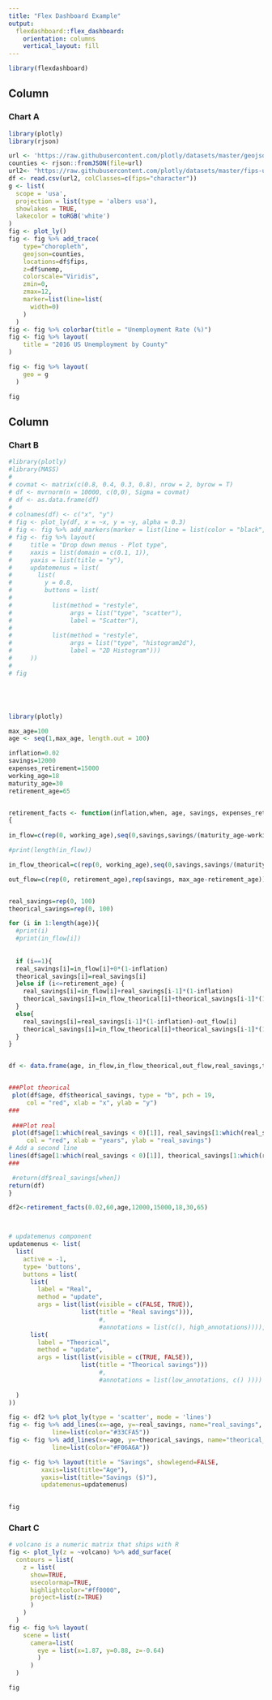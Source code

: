 ---
title: "Flex Dashboard Example"
output: 
  flexdashboard::flex_dashboard:
    orientation: columns
    vertical_layout: fill
---

```{r setup, include=FALSE}
library(flexdashboard)
```

Column {data-width=650}
-----------------------------------------------------------------------

### Chart A

```{r}

library(plotly)
library(rjson)

url <- 'https://raw.githubusercontent.com/plotly/datasets/master/geojson-counties-fips.json'
counties <- rjson::fromJSON(file=url)
url2<- "https://raw.githubusercontent.com/plotly/datasets/master/fips-unemp-16.csv"
df <- read.csv(url2, colClasses=c(fips="character"))
g <- list(
  scope = 'usa',
  projection = list(type = 'albers usa'),
  showlakes = TRUE,
  lakecolor = toRGB('white')
)
fig <- plot_ly()
fig <- fig %>% add_trace(
    type="choropleth",
    geojson=counties,
    locations=df$fips,
    z=df$unemp,
    colorscale="Viridis",
    zmin=0,
    zmax=12,
    marker=list(line=list(
      width=0)
    )
  )
fig <- fig %>% colorbar(title = "Unemployment Rate (%)")
fig <- fig %>% layout(
    title = "2016 US Unemployment by County"
)

fig <- fig %>% layout(
    geo = g
  )

fig
```

Column {data-width=350}
-----------------------------------------------------------------------

### Chart B

```{r}
#library(plotly)
#library(MASS)
# 
# covmat <- matrix(c(0.8, 0.4, 0.3, 0.8), nrow = 2, byrow = T)
# df <- mvrnorm(n = 10000, c(0,0), Sigma = covmat)
# df <- as.data.frame(df)
# 
# colnames(df) <- c("x", "y")
# fig <- plot_ly(df, x = ~x, y = ~y, alpha = 0.3)
# fig <- fig %>% add_markers(marker = list(line = list(color = "black", width = 1)))
# fig <- fig %>% layout(
#     title = "Drop down menus - Plot type",
#     xaxis = list(domain = c(0.1, 1)),
#     yaxis = list(title = "y"),
#     updatemenus = list(
#       list(
#         y = 0.8,
#         buttons = list(
# 
#           list(method = "restyle",
#                args = list("type", "scatter"),
#                label = "Scatter"),
# 
#           list(method = "restyle",
#                args = list("type", "histogram2d"),
#                label = "2D Histogram")))
#     ))
# 
# fig






```


```{r}
library(plotly)

max_age=100
age <- seq(1,max_age, length.out = 100)

inflation=0.02
savings=12000
expenses_retirement=15000
working_age=18
maturity_age=30
retirement_age=65


retirement_facts <- function(inflation,when, age, savings, expenses_retirement,working_age, maturity_age, retirement_age)
{
  
in_flow=c(rep(0, working_age),seq(0,savings,savings/(maturity_age-working_age-1)),rep(savings, retirement_age-maturity_age),rep(0, max_age-retirement_age))

#print(length(in_flow))

in_flow_theorical=c(rep(0, working_age),seq(0,savings,savings/(maturity_age-working_age-1)),rep(savings, max_age-maturity_age))

out_flow=c(rep(0, retirement_age),rep(savings, max_age-retirement_age))


real_savings=rep(0, 100)
theorical_savings=rep(0, 100)

for (i in 1:length(age)){
  #print(i)
  #print(in_flow[i])
  
  
  if (i==1){
  real_savings[i]=in_flow[i]+0*(1-inflation)
  theorical_savings[i]=real_savings[i]
  }else if (i<=retirement_age) {
    real_savings[i]=in_flow[i]+real_savings[i-1]*(1-inflation)
    theorical_savings[i]=in_flow_theorical[i]+theorical_savings[i-1]*(1-inflation)
  }
  else{
    real_savings[i]=real_savings[i-1]*(1-inflation)-out_flow[i]
    theorical_savings[i]=in_flow_theorical[i]+theorical_savings[i-1]*(1-inflation)
  }
}


df <- data.frame(age, in_flow,in_flow_theorical,out_flow,real_savings,theorical_savings)


###Plot theorical
 plot(df$age, df$theorical_savings, type = "b", pch = 19, 
     col = "red", xlab = "x", ylab = "y")
###
 
 ###Plot real
 plot(df$age[1:which(real_savings < 0)[1]], real_savings[1:which(real_savings < 0)[1]], type = "b", frame = FALSE, pch = 19, 
     col = "red", xlab = "years", ylab = "real_savings")
# Add a second line
lines(df$age[1:which(real_savings < 0)[1]], theorical_savings[1:which(real_savings < 0)[1]], pch = 18, col = "blue", type = "b", lty = 2)
###

 #return(df$real_savings[when])
return(df)
}

df2<-retirement_facts(0.02,60,age,12000,15000,18,30,65)



# updatemenus component
updatemenus <- list(
  list(
    active = -1,
    type= 'buttons',
    buttons = list(
      list(
        label = "Real",
        method = "update",
        args = list(list(visible = c(FALSE, TRUE)),
                    list(title = "Real savings"))),
                         #,
                         #annotations = list(c(), high_annotations)))),
      list(
        label = "Theorical",
        method = "update",
        args = list(list(visible = c(TRUE, FALSE)),
                    list(title = "Theorical savings")))
                         #,
                         #annotations = list(low_annotations, c() ))))
   
  )
))

fig <- df2 %>% plot_ly(type = 'scatter', mode = 'lines') 
fig <- fig %>% add_lines(x=~age, y=~real_savings, name="real_savings",
            line=list(color="#33CFA5")) 
fig <- fig %>% add_lines(x=~age, y=~theorical_savings, name="theorical_savings",
            line=list(color="#F06A6A")) 

fig <- fig %>% layout(title = "Savings", showlegend=FALSE,
         xaxis=list(title="Age"),
         yaxis=list(title="Savings ($)"),
         updatemenus=updatemenus)
          

fig


```

### Chart C

```{r}
# volcano is a numeric matrix that ships with R
fig <- plot_ly(z = ~volcano) %>% add_surface(
  contours = list(
    z = list(
      show=TRUE,
      usecolormap=TRUE,
      highlightcolor="#ff0000",
      project=list(z=TRUE)
      )
    )
  )
fig <- fig %>% layout(
    scene = list(
      camera=list(
        eye = list(x=1.87, y=0.88, z=-0.64)
        )
      )
  )

fig
```

